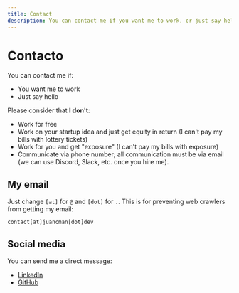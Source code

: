 ```yaml
---
title: Contact
description: You can contact me if you want me to work, or just say hello.
---
```


# Contacto

You can contact me if:

- You want me to work
- Just say hello

Please consider that **I don't**:

- Work for free
- Work on your startup idea and just get equity in return (I can't pay my bills
  with lottery tickets)
- Work for you and get "exposure" (I can't pay my bills with exposure)
- Communicate via phone number; all communication must be via email (we can use
  Discord, Slack, etc. once you hire me).

## My email

Just change `[at]` for `@` and `[dot]` for `.`. This is for preventing web
crawlers from getting my email:

```
contact[at]juancman[dot]dev
```

## Social media

You can send me a direct message:

- [LinkedIn](https://www.linkedin.com/in/juancmandev)
- [GitHub](https://github.com/juancmandev)
